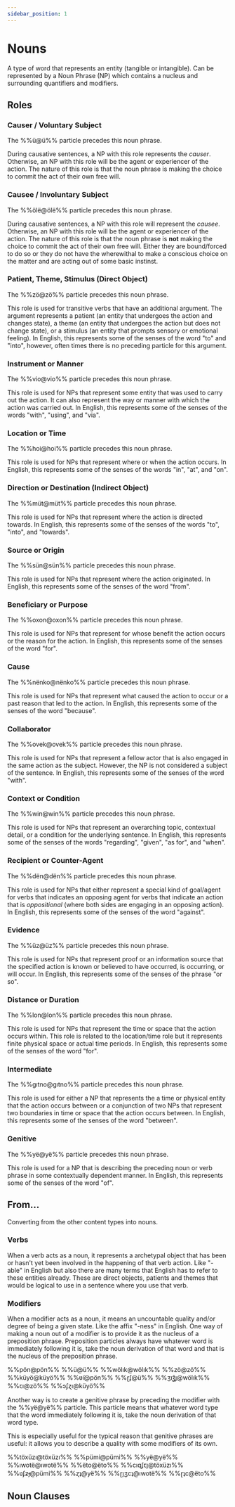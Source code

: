 ```yaml
---
sidebar_position: 1
---
```



# Nouns

A type of word that represents an entity (tangible or intangible). Can be
represented by a Noun Phrase (NP) which contains a nucleus and surrounding
quantifiers and modifiers.

## Roles

### Causer / Voluntary Subject

The %%ü@ü%% particle precedes this noun phrase.

During causative sentences, a NP with this role represents the *causer*.
Otherwise, an NP with this role will be the agent or experiencer of the action.
The nature of this role is that the noun phrase is making the choice to commit
the act of their own free will. 

### Causee / Involuntary Subject

The %%ölë@ölë%% particle precedes this noun phrase.

During causative sentences, a NP with this role will represent the *causee*.
Otherwise, an NP with this role will be the agent or experiencer of the action.
The nature of this role is that the noun phrase is **not** making the choice to
commit the act of their own free will. Either they are bound/forced to do so or
they do not have the wherewithal to make a conscious choice on the matter and
are acting out of some basic instinst.

### Patient, Theme, Stimulus (Direct Object)

The %%zö@zö%% particle precedes this noun phrase.

This role is used for transitive verbs that have an additional argument. The
argument represents a patient (an entity that undergoes the action and changes
state), a theme (an entity that undergoes the action but does not change state),
or a stimulus (an entity that prompts sensory or emotional feeling). In English,
this represents some of the senses of the word "to" and "into", however, often
times there is no preceding particle for this argument.

### Instrument or Manner

The %%vio@vio%% particle precedes this noun phrase.

This role is used for NPs that represent some entity that was used to carry out
the action. It can also represent the way or manner with which the action was
carried out. In English, this represents some of the senses of the words "with",
"using", and "via".

### Location or Time

The %%hoi@hoi%% particle precedes this noun phrase.

This role is used for NPs that represent where or when the action occurs. In
English, this represents some of the senses of the words "in", "at", and "on".

### Direction or Destination (Indirect Object)

The %%müt@müt%% particle precedes this noun phrase.

This role is used for NPs that represent where the action is directed towards.
In English, this represents some of the senses of the words "to", "into", and
"towards".

### Source or Origin

The %%sün@sün%% particle precedes this noun phrase.

This role is used for NPs that represent where the action originated. In
English, this represents some of the senses of the word "from".

### Beneficiary or Purpose

The %%oxon@oxon%% particle precedes this noun phrase.

This role is used for NPs that represent for whose benefit the action occurs or
the reason for the action. In English, this represents some of the senses of the
word "for".

### Cause

The %%nënko@nënko%% particle precedes this noun phrase.

This role is used for NPs that represent what caused the action to occur or a
past reason that led to the action. In English, this represents some of the
senses of the word "because".

### Collaborator

The %%ovek@ovek%% particle precedes this noun phrase.

This role is used for NPs that represent a fellow actor that is also engaged in
the same action as the subject. However, the NP is not considered a subject of
the sentence. In English, this represents some of the senses of the word
"with".

### Context or Condition

The %%win@win%% particle precedes this noun phrase.

This role is used for NPs that represent an overarching topic, contextual
detail, or a condition for the underlying sentence. In English, this represents
some of the senses of the words "regarding", "given", "as for", and "when".

### Recipient or Counter-Agent

The %%dën@dën%% particle precedes this noun phrase.

This role is used for NPs that either represent a special kind of goal/agent for
verbs that indicates an opposing agent for verbs that indicate an action that is
*oppositional* (where both sides are engaging in an opposing action). In
English, this represents some of the senses of the word "against".

### Evidence

The %%üz@üz%% particle precedes this noun phrase.

This role is used for NPs that represent proof or an information source that the
specified action is known or believed to have occurred, is occurring, or will
occur. In English, this represents some of the senses of the phrase "or so".

### Distance or Duration

The %%lon@lon%% particle precedes this noun phrase.

This role is used for NPs that represent the time or space that the action
occurs within. This role is related to the location/time role but it represents
finite physical space or actual time periods. In English, this represents some
of the senses of the word "for".

### Intermediate

The %%gıtno@gıtno%% particle precedes this noun phrase.

This role is used for either a NP that represents the a time or physical entity
that the action occurs between or a conjunction of two NPs that represent two
boundaries in time or space that the action occurs between. In English, this
represents some of the senses of the word "between".

### Genitive

The %%yë@yë%% particle precedes this noun phrase.

This role is used for a NP that is describing the preceding noun or verb phrase
in some contextually dependent manner. In English, this represents some of the
senses of the word "of".

## From...

Converting from the other content types into nouns.

### Verbs

When a verb acts as a noun, it represents a archetypal object that has been or
hasn't yet been involved in the happening of that verb action. Like "-able" in
English but also there are many terms that English has to refer to these
entities already. These are direct objects, patients and themes that would be
logical to use in a sentence where you use that verb.

### Modifiers

When a modifier acts as a noun, it means an uncountable quality and/or degree of
being a given state. Like the affix "-ness" in English. One way of making a noun
out of a modifier is to provide it as the nucleus of a preposition phrase.
Preposition particles always have whatever word is immediately following it is,
take the noun derivation of that word and that is the nucleus of the preposition
phrase.

<Tabs groupId="popöun-zıkto">
  <TabItem value="latin" label="Latin" default>
    %%pön@pön%% %%ü@ü%% %%wölık@wölık%% %%zö@zö%% %%küyö@küyö%%
  </TabItem>
  <TabItem value="opügido" label="ɽʋʄꜿɟʌ">
    %%ʋ̃ı@pön%% %%ɽʄ@ü%% %%ʒıʓ̑ȷ@wölık%% %%ꞇı@zö%% %%ɔʄɀı@küyö%%
  </TabItem>
</Tabs>

Another way is to create a genitive phrase by preceding the modifier with the
%%yë@yë%% particle. This particle means that whatever word type that the word
immediately following it is, take the noun derivation of that word type.

This is especially useful for the typical reason that genitive phrases are
useful: it allows you to describe a quality with some modifiers of its own.

<Tabs groupId="popöun-zıkto">
  <TabItem value="latin" label="Latin" default>
    %%töxüzı@töxüzı%% %%pümi@pümi%% %%yë@yë%% %%ıwotë@ıwotë%% %%ëto@ëto%%
  </TabItem>
  <TabItem value="opügido" label="ɽʋʄꜿɟʌ">
    %%cıɋʄꞇȷ@töxüzı%% %%ʋʄƶɟ@pümi%% %%ɀʇ@yë%% %%ɽȷʒcʇ@ıwotë%% %%ɽʇc@ëto%%
  </TabItem>
</Tabs>

## Noun Clauses